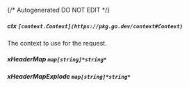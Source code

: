 {/* Autogenerated DO NOT EDIT  */}
##### **ctx** `[context.Context](https://pkg.go.dev/context#Context)`
The context to use for the request.

##### **xHeaderMap** `map[string]*string*`

##### **xHeaderMapExplode** `map[string]*string*`

